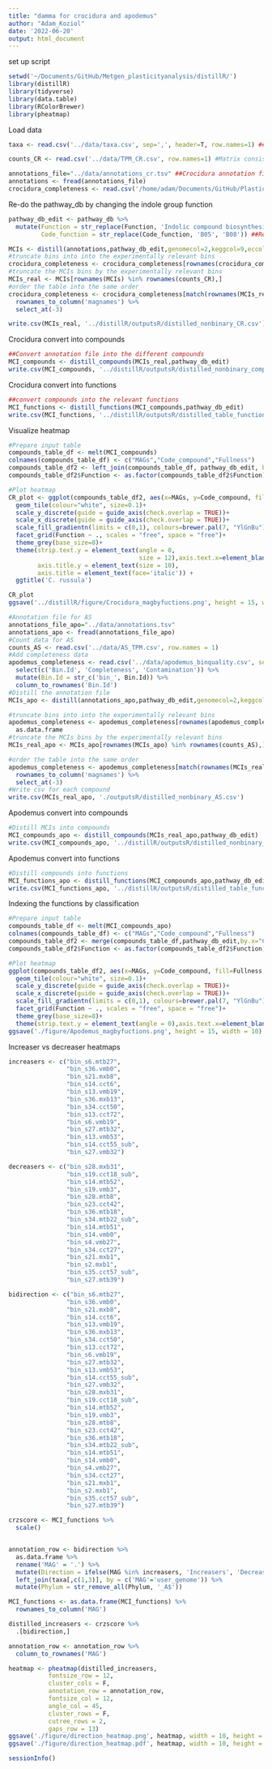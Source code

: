 ```yaml
---
title: "damma for crocidura and apodemus"
author: "Adam_Koziol"
date: '2022-06-20'
output: html_document
---
```

set up script
```r
setwd('~/Documents/GitHub/Metgen_plasticityanalysis/distillR/')
library(distillR)
library(tidyverse)
library(data.table)
library(RColorBrewer)
library(pheatmap)
```

Load data
```r
taxa <- read.csv('../data/taxa.csv', sep=',', header=T, row.names=1) ##Taxonomic details of each MAG

counts_CR <- read.csv('../data/TPM_CR.csv', row.names=1) #Matrix consisting of the count data

annotations_file="../data/annotations_cr.tsv" ##Crocidura annotation file
annotations <- fread(annotations_file)
crocidura_completeness <- read.csv('/home/adam/Documents/GitHub/Plasticity_experiment_AS-CR/data/crocidura_binquality.csv', row.names = 1) #File containing all completeness values
```

Re-do the pathway_db by changing the indole group function
```r
pathway_db_edit <- pathway_db %>% 
  mutate(Function = str_replace(Function, 'Indolic compound biosynthesis', 'Aromatic compound biosynthesis'),
         Code_function = str_replace(Code_function, 'B05', 'B08')) ##Restructuring of the pathway_db 
```

```r
MCIs <- distill(annotations,pathway_db_edit,genomecol=2,keggcol=9,eccol=c(10,19),pepcol=12)
#truncate bins into into the experimentally relevant bins
crocidura_completeness <- crocidura_completeness[rownames(crocidura_completeness) %in% rownames(counts_CR),]
#truncate the MCIs bins by the experimentally relevant bins
MCIs_real <- MCIs[rownames(MCIs) %in% rownames(counts_CR),]
#order the table into the same order
crocidura_completeness <- crocidura_completeness[match(rownames(MCIs_real),rownames(crocidura_completeness)),] %>%
  rownames_to_column('magnames') %>%
  select_at(-3)

write.csv(MCIs_real, '../distillR/outputsR/distilled_nonbinary_CR.csv')
```

Crocidura convert into compounds
```r
##Convert annotation file into the different compounds
MCI_compounds <- distill_compounds(MCIs_real,pathway_db_edit)
write.csv(MCI_compounds, '../distillR/outputsR/distilled_nonbinary_compounds_CR.csv')
```

Crocidura convert into functions
```r
##convert compounds into the relevant functions
MCI_functions <- distill_functions(MCI_compounds,pathway_db_edit)
write.csv(MCI_functions, '../distillR/outputsR/distilled_table_functions_CR.csv')
```

Visualize heatmap
```r
#Prepare input table
compounds_table_df <- melt(MCI_compounds)
colnames(compounds_table_df) <- c("MAGs","Code_compound","Fullness")
compounds_table_df2 <- left_join(compounds_table_df, pathway_db_edit, by = 'Code_compound')
compounds_table_df2$Function <- as.factor(compounds_table_df2$Function)

#Plot heatmap
CR_plot <- ggplot(compounds_table_df2, aes(x=MAGs, y=Code_compound, fill=Fullness, group=Function))+
  geom_tile(colour="white", size=0.1)+
  scale_y_discrete(guide = guide_axis(check.overlap = TRUE))+
  scale_x_discrete(guide = guide_axis(check.overlap = TRUE))+
  scale_fill_gradientn(limits = c(0,1), colours=brewer.pal(7, "YlGnBu"))+
  facet_grid(Function ~ ., scales = "free", space = "free")+
  theme_grey(base_size=8)+
  theme(strip.text.y = element_text(angle = 0,
                                    size = 12),axis.text.x=element_blank(),
        axis.title.y = element_text(size = 10),
        axis.title = element_text(face='italic')) +
  ggtitle('C. russula')

CR_plot
ggsave('../distillR/figure/Crocidura_magbyfuctions.png', height = 15, width = 10)
```



```r
#Annotation file for AS
annotations_file_apo="../data/annotations.tsv"
annotations_apo <- fread(annotations_file_apo)
#Count data for AS
counts_AS <- read.csv('../data/AS_TPM.csv', row.names = 1)
#Add completeness data
apodemus_completeness <- read.csv('../data/apodemus_binquality.csv', sep='\t') %>%
  select(c('Bin.Id', 'Completeness', 'Contamination')) %>%
  mutate(Bin.Id = str_c('bin_', Bin.Id)) %>% 
  column_to_rownames('Bin.Id')
#Distill the annotation file
MCIs_apo <- distill(annotations_apo,pathway_db_edit,genomecol=2,keggcol=9,eccol=c(10,19),pepcol=12)

#truncate bins into into the experimentally relevant bins
apodemus_completeness <- apodemus_completeness[rownames(apodemus_completeness) %in% rownames(counts_AS),] %>%
  as.data.frame
#truncate the MCIs bins by the experimentally relevant bins
MCIs_real_apo <- MCIs_apo[rownames(MCIs_apo) %in% rownames(counts_AS),]

#order the table into the same order
apodemus_completeness <- apodemus_completeness[match(rownames(MCIs_real_apo),rownames(apodemus_completeness)),] %>%
  rownames_to_column('magnames') %>%
  select_at(-3)
#Write csv for each compound
write.csv(MCIs_real_apo, './outputsR/distilled_nonbinary_AS.csv')
```


Apodemus convert into compounds
```r
#Distill MCIs into compounds
MCI_compounds_apo <- distill_compounds(MCIs_real_apo,pathway_db_edit)
write.csv(MCI_compounds_apo, '../distillR/outputsR/distilled_nonbinary_compounds_AS.csv')
```

Apodemus convert into functions
```r
#Distill compounds into functions
MCI_functions_apo <- distill_functions(MCI_compounds_apo,pathway_db_edit)
write.csv(MCI_functions_apo, '../distillR/outputsR/distilled_table_functions_AS.csv')
```
Indexing the functions by classification
```r
#Prepare input table
compounds_table_df <- melt(MCI_compounds_apo)
colnames(compounds_table_df) <- c("MAGs","Code_compound","Fullness")
compounds_table_df2 <- merge(compounds_table_df,pathway_db_edit,by.x="Code_compound",by.y="Code_compound")
compounds_table_df2$Function <- as.factor(compounds_table_df2$Function)

#Plot heatmap
ggplot(compounds_table_df2, aes(x=MAGs, y=Code_compound, fill=Fullness, group=Function))+
  geom_tile(colour="white", size=0.1)+
  scale_y_discrete(guide = guide_axis(check.overlap = TRUE))+
  scale_x_discrete(guide = guide_axis(check.overlap = TRUE))+
  scale_fill_gradientn(limits = c(0,1), colours=brewer.pal(7, "YlGnBu"))+
  facet_grid(Function ~ ., scales = "free", space = "free")+
  theme_grey(base_size=8)+
  theme(strip.text.y = element_text(angle = 0),axis.text.x=element_blank())
ggsave('./figure/Apodemus_magbyfuctions.png', height = 15, width = 10)
```
Increaser vs decreaser heatmaps
```r
increasers <- c("bin_s6.mtb27",
                "bin_s36.vmb0",
                "bin_s21.mxb8",
                "bin_s14.cct6",
                "bin_s13.vmb19",
                "bin_s36.mxb13",
                "bin_s34.cct50",
                "bin_s13.cct72",
                "bin_s6.vmb19",
                "bin_s27.mtb32",
                "bin_s13.vmb53",
                "bin_s14.cct55_sub",
                "bin_s27.vmb32")

decreasers <- c("bin_s28.mxb31",
                "bin_s19.cct18_sub",
                "bin_s14.mtb52",
                "bin_s19.vmb3",
                "bin_s28.mtb8",
                "bin_s23.cct42",
                "bin_s36.mtb18",
                "bin_s34.mtb22_sub",
                "bin_s14.mtb51",
                "bin_s14.vmb0",
                "bin_s4.vmb27",
                "bin_s34.cct27",
                "bin_s21.mxb1",
                "bin_s2.mxb1",
                "bin_s35.cct57_sub",
                "bin_s27.mtb39")

bidirection <- c("bin_s6.mtb27",
                "bin_s36.vmb0",
                "bin_s21.mxb8",
                "bin_s14.cct6",
                "bin_s13.vmb19",
                "bin_s36.mxb13",
                "bin_s34.cct50",
                "bin_s13.cct72",
                "bin_s6.vmb19",
                "bin_s27.mtb32",
                "bin_s13.vmb53",
                "bin_s14.cct55_sub",
                "bin_s27.vmb32",
                "bin_s28.mxb31",
                "bin_s19.cct18_sub",
                "bin_s14.mtb52",
                "bin_s19.vmb3",
                "bin_s28.mtb8",
                "bin_s23.cct42",
                "bin_s36.mtb18",
                "bin_s34.mtb22_sub",
                "bin_s14.mtb51",
                "bin_s14.vmb0",
                "bin_s4.vmb27",
                "bin_s34.cct27",
                "bin_s21.mxb1",
                "bin_s2.mxb1",
                "bin_s35.cct57_sub",
                "bin_s27.mtb39")

crzscore <- MCI_functions %>% 
  scale()


annotation_row <- bidirection %>%
  as.data.frame %>%
  rename('MAG' = '.') %>%
  mutate(Direction = ifelse(MAG %in% increasers, 'Increasers', 'Decreasers')) %>%
  left_join(taxa[,c(1,3)], by = c('MAG'='user_genome')) %>%
  mutate(Phylum = str_remove_all(Phylum, '_A$'))

MCI_functions <- as.data.frame(MCI_functions) %>% 
  rownames_to_column('MAG')

distilled_increasers <- crzscore %>%
  .[bidirection,]

annotation_row <- annotation_row %>% 
  column_to_rownames('MAG')

heatmap <- pheatmap(distilled_increasers,
           fontsize_row = 12,
           cluster_cols = F,
           annotation_row = annotation_row,
           fontsize_col = 12,
           angle_col = 45,
           cluster_rows = F,
           cutree_rows = 2,
           gaps_row = 13)
ggsave('./figure/direction_heatmap.png', heatmap, width = 10, height = 7)
ggsave('./figure/direction_heatmap.pdf', heatmap, width = 10, height = 7)

```


```r
sessionInfo()
```

